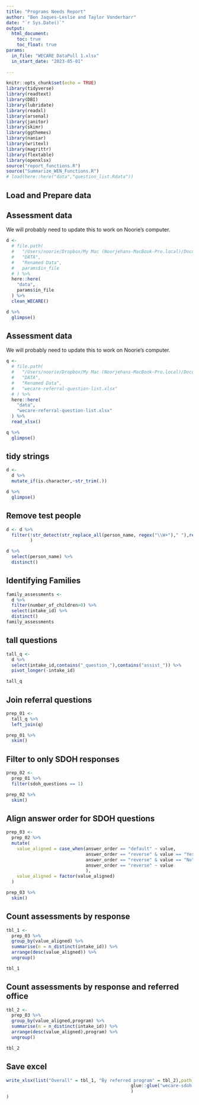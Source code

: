 ```yaml
---
title: "Programs Needs Report"
author: "Ben Jaques-Leslie and Taylor Vonderharr"
date: "`r Sys.Date()`"
output:
  html_document:
    toc: true
    toc_float: true
params:
  in_file: "WECARE DataPull 1.xlsx"
  in_start_date: "2023-05-01"
  
---
```


```r
knitr::opts_chunk$set(echo = TRUE)
library(tidyverse)
library(readtext)
library(DBI)
library(lubridate)
library(readxl)
library(arsenal)
library(janitor)
library(skimr)
library(ggthemes)
library(naniar)
library(writexl)
library(magrittr)
library(flextable)
library(openxlsx)
source("report_functions.R")
source("Summarize_WEN_Functions.R")
# load(here::here("data","question_list.Rdata"))
```




## Load and Prepare data 

## Assessment data

We will probably need to update this to work on Noorie's computer. 

```r
d <-
  # file.path(
  #   "/Users/noorie/Dropbox/My Mac (Noorjehans-MacBook-Pro.local)/Documents/WECARE R",
  #   "DATA",
  #   "Renamed Data",
  #   params$in_file
  # ) %>%
  here::here(
    "data",
    params$in_file
  ) %>% 
  clean_WECARE()

d %>% 
  glimpse()
```

## Assessment data

We will probably need to update this to work on Noorie's computer. 

```r
q <-
  # file.path(
  #   "/Users/noorie/Dropbox/My Mac (Noorjehans-MacBook-Pro.local)/Documents/WECARE R",
  #   "DATA",
  #   "Renamed Data",
  #   "wecare-referral-question-list.xlsx"
  # ) %>%
  here::here(
    "data",
    "wecare-referral-question-list.xlsx"
  ) %>% 
  read_xlsx()

q %>% 
  glimpse()
```
## tidy strings

```r
d <- 
  d %>% 
  mutate_if(is.character,~str_trim(.)) 

d %>% 
  glimpse()
```

## Remove test people
```r
d <- d %>% 
  filter(!str_detect(str_replace_all(person_name, regex("\\W+")," "),regex("test person",ignore_case = TRUE))
         )

d %>%
  select(person_name) %>% 
  distinct()
```
## Identifying Families 
```r
family_assessments <- 
  d %>% 
  filter(number_of_children>0) %>% 
  select(intake_id) %>% 
  distinct()
family_assessments
```


## tall questions

```r
tall_q <- 
  d %>% 
  select(intake_id,contains("_question_"),contains("assist_")) %>% 
  pivot_longer(-intake_id)

tall_q
```

## Join referral questions

```r
prep_01 <- 
  tall_q %>% 
  left_join(q)

prep_01 %>% 
  skim()
```
## Filter to only SDOH responses

```r
prep_02 <- 
  prep_01 %>% 
  filter(sdoh_questions == 1)

prep_02 %>% 
  skim()
```

## Align answer order for SDOH questions

```r
prep_03 <- 
  prep_02 %>% 
  mutate(
    value_aligned = case_when(answer_order == "default" ~ value,
                              answer_order == "reverse" & value == "Yes" ~ "No",
                              answer_order == "reverse" & value == "No" ~ "Yes",
                              answer_order == "reverse" ~ value
                              ),
    value_aligned = factor(value_aligned)
  )

prep_03 %>% 
  skim()
```

## Count assessments by response

```r
tbl_1 <- 
  prep_03 %>% 
  group_by(value_aligned) %>% 
  summarise(n = n_distinct(intake_id)) %>% 
  arrange(desc(value_aligned)) %>% 
  ungroup()

tbl_1
```

## Count assessments by response and referred office

```r
tbl_2 <- 
  prep_03 %>% 
  group_by(value_aligned,program) %>% 
  summarise(n = n_distinct(intake_id)) %>% 
  arrange(desc(value_aligned),program) %>% 
  ungroup()

tbl_2
```

## Save excel

```r
write_xlsx(list("Overall" = tbl_1, "By referred program" = tbl_2),path = here::here("output","xlsx",
                                               glue::glue("wecare-sdoh-question-{params$in_start_date}.xlsx")
                                               )
)
```


